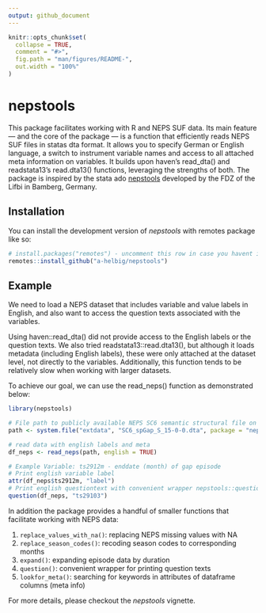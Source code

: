 ```yaml
---
output: github_document
---
```


<!-- README.md is generated from README.Rmd. Please edit that file -->

```r
knitr::opts_chunk$set(
  collapse = TRUE,
  comment = "#>",
  fig.path = "man/figures/README-",
  out.width = "100%"
)
```

# nepstools

<!-- badges: start -->
<!-- badges: end -->

This package facilitates working with R and NEPS SUF data. Its main feature — and the core of the package — is a function that efficiently reads NEPS SUF files in statas dta format. It allows you to specify German or English language, a switch to instrument variable names and access to all attached meta information on variables. It builds upon haven’s read_dta() and readstata13’s read.dta13() functions, leveraging the strengths of both. The package is inspired by the stata ado [nepstools](https://www.neps-data.de/Datenzentrum/Forschungsdaten/Datentools-f%C3%BCr-Stata) developed by the FDZ of the Lifbi in Bamberg, Germany.

## Installation

You can install the development version of *nepstools* with remotes package like so:

``` r
# install.packages("remotes") - uncomment this row in case you havent installed package "remotes" yet
remotes::install_github("a-helbig/nepstools")
```

## Example

We need to load a NEPS dataset that includes variable and value labels in English, and also want to access the question texts associated with the variables.

Using haven::read_dta() did not provide access to the English labels or the question texts. We also tried readstata13::read.dta13(), but although it loads metadata (including English labels), these were only attached at the dataset level, not directly to the variables. Additionally, this function tends to be relatively slow when working with larger datasets.

To achieve our goal, we can use the read_neps() function as demonstrated below:

```r
library(nepstools)

# File path to publicly available NEPS SC6 semantic structural file on gaps in lifecourse that is included in this package
path <- system.file("extdata", "SC6_spGap_S_15-0-0.dta", package = "nepstools")

# read data with english labels and meta
df_neps <- read_neps(path, english = TRUE)

# Example Variable: ts2912m - enddate (month) of gap episode
# Print english variable label 
attr(df_neps$ts2912m, "label")
# Print english questiontext with convenient wrapper nepstools::question()
question(df_neps, "ts29103")
```

In addition the package provides a handful of smaller functions that facilitate working with NEPS data:

  1. `replace_values_with_na()`: replacing NEPS missing values with NA
  2. `replace_season_codes()`: recoding season codes to corresponding months
  3. `expand()`: expanding episode data by duration
  4. `question()`: convenient wrapper for printing question texts
  5. `lookfor_meta()`: searching for keywords in attributes of dataframe columns (meta info)

For more details, please checkout the *nepstools* vignette.

